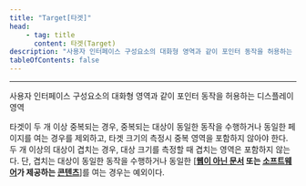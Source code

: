 ```yaml
---
title: "Target[타겟]"
head:
    - tag: title
      content: 타겟(Target)
description: "사용자 인터페이스 구성요소의 대화형 영역과 같이 포인터 동작을 허용하는 디스플레이 영역"
tableOfContents: false
---
```


<Badge text="WCAG2" variant="note" size="large" /> <Badge text="WCAG2ICT" variant="tip" size="large" />
* * *
사용자 인터페이스 구성요소의 대화형 영역과 같이 포인터 동작을 허용하는 디스플레이 영역
<Tabs>
  <TabItem label="WCAG2">
    <Aside title="참고">
    타겟이 두 개 이상 중복되는 경우, 중복되는 대상이 동일한 동작을 수행하거나 동일한 페이지를 여는 경우를 제외하고, 타겟 크기의 측정시 중복 영역을 포함하지 않아야 한다.
    </Aside>
	</TabItem>
  <TabItem label="WCAG2ICT">
    <Aside title="참고">
    두 개 이상의 대상이 겹치는 경우, 대상 크기를 측정할 때 겹치는 영역은 포함하지 않는다. 단, 겹치는 대상이 동일한 동작을 수행하거나 동일한 \[**[웹이 아닌 문서](../document) 또는 [소프트웨어](../software)가 제공하는 [콘텐츠](../content)**\]를 여는 경우는 예외이다.
    </Aside>
	</TabItem>
</Tabs>
